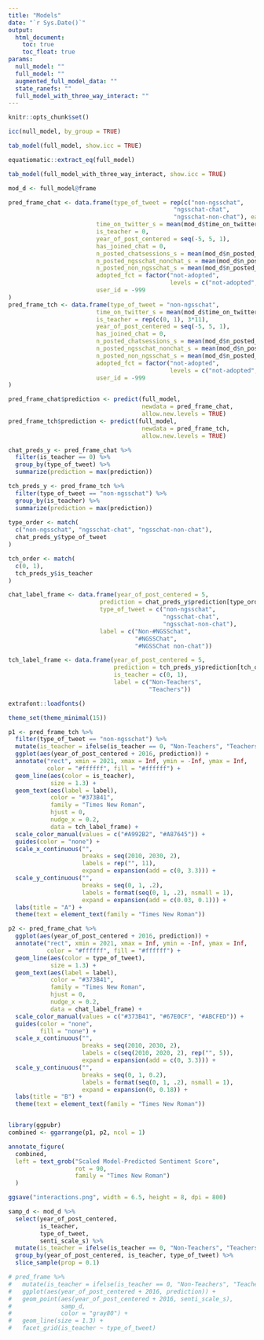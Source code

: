 ```yaml
---
title: "Models"
date: "`r Sys.Date()`"
output:
  html_document:
    toc: true
    toc_float: true
params:
  null_model: ""
  full_model: ""
  augmented_full_model_data: ""
  state_ranefs: ""
  full_model_with_three_way_interact: ""
---
```


```r
knitr::opts_chunk$set()
```

```r
icc(null_model, by_group = TRUE)

tab_model(full_model, show.icc = TRUE)
```

```r
equatiomatic::extract_eq(full_model)
```

```r
tab_model(full_model_with_three_way_interact, show.icc = TRUE)
```

```r
mod_d <- full_model@frame
```

```r
pred_frame_chat <- data.frame(type_of_tweet = rep(c("non-ngsschat", 
                                               "ngsschat-chat", 
                                               "ngsschat-non-chat"), each = 2*11),
                         time_on_twitter_s = mean(mod_d$time_on_twitter_s, na.rm = TRUE),
                         is_teacher = 0,
                         year_of_post_centered = seq(-5, 5, 1),
                         has_joined_chat = 0,
                         n_posted_chatsessions_s = mean(mod_d$n_posted_chatsessions_s, na.rm = T),
                         n_posted_ngsschat_nonchat_s = mean(mod_d$n_posted_ngsschat_nonchat_s, na.rm = T),
                         n_posted_non_ngsschat_s = mean(mod_d$n_posted_non_ngsschat_s, na.rm = T),
                         adopted_fct = factor("not-adopted",
                                              levels = c("not-adopted", "adopted", "missing")),
                         user_id = -999
)
pred_frame_tch <- data.frame(type_of_tweet = "non-ngsschat",
                         time_on_twitter_s = mean(mod_d$time_on_twitter_s, na.rm = TRUE),
                         is_teacher = rep(c(0, 1), 3*11),
                         year_of_post_centered = seq(-5, 5, 1),
                         has_joined_chat = 0,
                         n_posted_chatsessions_s = mean(mod_d$n_posted_chatsessions_s, na.rm = T),
                         n_posted_ngsschat_nonchat_s = mean(mod_d$n_posted_ngsschat_nonchat_s, na.rm = T),
                         n_posted_non_ngsschat_s = mean(mod_d$n_posted_non_ngsschat_s, na.rm = T),
                         adopted_fct = factor("not-adopted",
                                              levels = c("not-adopted", "adopted", "missing")),
                         user_id = -999
)
```

```r
pred_frame_chat$prediction <- predict(full_model, 
                                      newdata = pred_frame_chat, 
                                      allow.new.levels = TRUE)
pred_frame_tch$prediction <- predict(full_model, 
                                      newdata = pred_frame_tch, 
                                      allow.new.levels = TRUE)

chat_preds_y <- pred_frame_chat %>% 
  filter(is_teacher == 0) %>% 
  group_by(type_of_tweet) %>% 
  summarize(prediction = max(prediction))

tch_preds_y <- pred_frame_tch %>% 
  filter(type_of_tweet == "non-ngsschat") %>% 
  group_by(is_teacher) %>% 
  summarize(prediction = max(prediction))
  
type_order <- match(
  c("non-ngsschat", "ngsschat-chat", "ngsschat-non-chat"), 
  chat_preds_y$type_of_tweet
)

tch_order <- match(
  c(0, 1), 
  tch_preds_y$is_teacher
)

chat_label_frame <- data.frame(year_of_post_centered = 5,
                          prediction = chat_preds_y$prediction[type_order],
                          type_of_tweet = c("non-ngsschat", 
                                            "ngsschat-chat", 
                                            "ngsschat-non-chat"),
                          label = c("Non-#NGSSchat",
                                    "#NGSSChat",
                                    "#NGSSChat non-chat"))

tch_label_frame <- data.frame(year_of_post_centered = 5,
                              prediction = tch_preds_y$prediction[tch_order],
                              is_teacher = c(0, 1),
                              label = c("Non-Teachers",
                                        "Teachers"))
```

```r
extrafont::loadfonts()

theme_set(theme_minimal(15))

p1 <- pred_frame_tch %>% 
  filter(type_of_tweet == "non-ngsschat") %>% 
  mutate(is_teacher = ifelse(is_teacher == 0, "Non-Teachers", "Teachers")) %>% 
  ggplot(aes(year_of_post_centered + 2016, prediction)) +
  annotate("rect", xmin = 2021, xmax = Inf, ymin = -Inf, ymax = Inf,
           color = "#ffffff", fill = "#ffffff") +
  geom_line(aes(color = is_teacher), 
            size = 1.3) +
  geom_text(aes(label = label),
            color = "#373B41",
            family = "Times New Roman",
            hjust = 0,
            nudge_x = 0.2,
            data = tch_label_frame) +
  scale_color_manual(values = c("#A992B2", "#A87645")) + 
  guides(color = "none") +
  scale_x_continuous("", 
                     breaks = seq(2010, 2030, 2),
                     labels = rep("", 11),
                     expand = expansion(add = c(0, 3.3))) +
  scale_y_continuous("",
                     breaks = seq(0, 1, .2),
                     labels = format(seq(0, 1, .2), nsmall = 1),
                     expand = expansion(add = c(0.03, 0.1))) +
  labs(title = "A") +
  theme(text = element_text(family = "Times New Roman"))

p2 <- pred_frame_chat %>% 
  ggplot(aes(year_of_post_centered + 2016, prediction)) +
  annotate("rect", xmin = 2021, xmax = Inf, ymin = -Inf, ymax = Inf,
           color = "#ffffff", fill = "#ffffff") +
  geom_line(aes(color = type_of_tweet), 
            size = 1.3) +
  geom_text(aes(label = label),
            color = "#373B41",
            family = "Times New Roman",
            hjust = 0,
            nudge_x = 0.2,
            data = chat_label_frame) +
  scale_color_manual(values = c("#373B41", "#67E0CF", "#ABCFED")) +
  guides(color = "none",
         fill = "none") +
  scale_x_continuous("", 
                     breaks = seq(2010, 2030, 2),
                     labels = c(seq(2010, 2020, 2), rep("", 5)),
                     expand = expansion(add = c(0, 3.3))) +
  scale_y_continuous("",
                     breaks = seq(0, 1, 0.2),
                     labels = format(seq(0, 1, .2), nsmall = 1),
                     expand = expansion(0, 0.18)) +
  labs(title = "B") +
  theme(text = element_text(family = "Times New Roman"))


library(ggpubr)
combined <- ggarrange(p1, p2, ncol = 1)

annotate_figure(
  combined,
  left = text_grob("Scaled Model-Predicted Sentiment Score", 
                   rot = 90,
                   family = "Times New Roman")
  )

ggsave("interactions.png", width = 6.5, height = 8, dpi = 800)
```

```r
samp_d <- mod_d %>% 
  select(year_of_post_centered, 
         is_teacher, 
         type_of_tweet, 
         senti_scale_s) %>% 
  mutate(is_teacher = ifelse(is_teacher == 0, "Non-Teachers", "Teachers")) %>% 
  group_by(year_of_post_centered, is_teacher, type_of_tweet) %>% 
  slice_sample(prop = 0.1) 

# pred_frame %>% 
#   mutate(is_teacher = ifelse(is_teacher == 0, "Non-Teachers", "Teachers")) %>% 
#   ggplot(aes(year_of_post_centered + 2016, prediction)) +
#   geom_point(aes(year_of_post_centered + 2016, senti_scale_s),
#              samp_d,
#              color = "gray80") +
#   geom_line(size = 1.3) +
#   facet_grid(is_teacher ~ type_of_tweet)
```